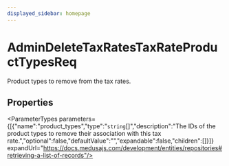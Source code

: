 ```yaml
---
displayed_sidebar: homepage
---
```



# AdminDeleteTaxRatesTaxRateProductTypesReq

Product types to remove from the tax rates.

## Properties

<ParameterTypes parameters={[{"name":"product_types","type":"`string`[]","description":"The IDs of the product types to remove their association with this tax rate.","optional":false,"defaultValue":"","expandable":false,"children":[]}]} expandUrl="https://docs.medusajs.com/development/entities/repositories#retrieving-a-list-of-records"/>
